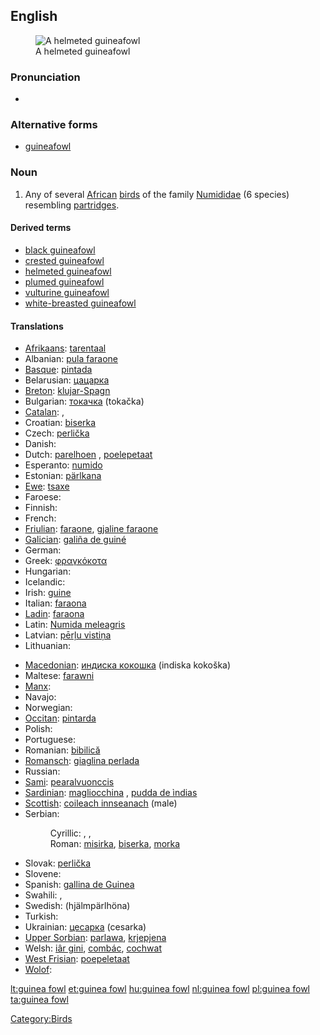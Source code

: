 {{wikipedia}}
==English==
[[Image:Helmeted guineafowl kruger.jpg|thumb|A helmeted guineafowl]]

===Pronunciation===
* {{IPA|/ˈɡɪnɪæ fɑʊl/}}

===Alternative forms===
* [[guineafowl]]

===Noun===
{{en-noun|sg=[[guinea]] [[fowl]]}}

# Any of several [[African]] [[bird]]s of the family [[Numididae]]  (6 species) resembling [[partridge]]s.

====Derived terms====
* [[black guineafowl]]
* [[crested guineafowl]]
* [[helmeted guineafowl]]
* [[plumed guineafowl]]
* [[vulturine guineafowl]]
* [[white-breasted guineafowl]]

====Translations====
{{trans-top|bird}}
* [[Afrikaans]]: [[tarentaal]]
* Albanian: [[pula faraone]]
* [[Basque]]: [[pintada]]
* Belarusian: [[цацарка]] {{f}}
* [[Breton]]: [[klujar-Spagn]]
* Bulgarian: [[токачка]] (tokačka) {{f}}
* [[Catalan]]: {{t+|ca|pintada|f}}, {{t|ca|gallina de guinea|f}}
* Croatian: [[biserka]] {{f}}
* Czech: [[perlička]] {{f}}
* Danish: {{t|da|perlehøne}}
* Dutch: [[parelhoen]] {{n}}, [[poelepetaat]] {{n}}
* Esperanto: [[numido]]
* Estonian: [[pärlkana]]
* [[Ewe]]: [[tsaxe]]
* Faroese: {{t|fo|perluhøna}}
* Finnish: {{t-|fi|helmikana}}
* French: {{t+|fr|pintade|m}}
* [[Friulian]]: [[faraone]], [[gjaline faraone]]
* [[Galician]]: [[galiña de guiné]]
* German: {{t-|de|Perlhuhn|n}}
* Greek: [[φραγκόκοτα]] {{f}}
* Hungarian: {{t+|hu|gyöngytyúk}}
* Icelandic: {{t|is|perluhænsn}}
* Irish: [[guine]]
* Italian: [[faraona]] {{f}}
* [[Ladin]]: [[faraona]] {{f}}
* Latin: [[Numida meleagris]] {{f}}
* Latvian: [[pērļu vistiņa]]
* Lithuanian: {{t+|lt|patarška|xs=Lithuanian}}
{{trans-mid}}
* [[Macedonian]]: [[индиcкa кoкoшкa]] (indiska kokoška) {{f}}
* Maltese: [[farawni]]
* [[Manx]]: {{t-|gv|eeanlee injinagh|m|xs=Manx}}
* Navajo: {{tø|nv|naaʼahóóhaiłkizhígíí}}
* Norwegian: {{t|no|perlehøne}}
* [[Occitan]]: [[pintarda]] {{f}}
* Polish: {{t+|pl|perliczka|f}}
* Portuguese: {{t+|pt|galinha d'angola|f}}
* Romanian: [[bibilică]] {{f}}
* [[Romansch]]: [[giaglina perlada]] {{f}}
* Russian: {{t|ru|цесарка|tr=cesarka|f}}
* [[Sami]]: [[pearalvuonccis]]
* [[Sardinian]]: [[magliocchina]] {{f}}, [[pudda de ìndias]] {{f}}
* [[Scottish]]: [[coileach innseanach]] (male)
* Serbian:
*: Cyrillic: {{t|sr|мисирка}}, {{t|sr|бисерка}}, {{t|sr|мoрка}}
*: Roman: [[misirka]], [[biserka]], [[morka]]
* Slovak: [[perlička]] {{f}}
* Slovene: {{t+|sl|pegatka|f}}
* Spanish: [[gallina de Guinea]] {{f}}
* Swahili: {{t+|sw|kanga|xs=Swahili}}, {{t|sw|kororo}}
* Swedish: {{t|sv|pärlhöna|c}} (hjälmpärlhöna)
* Turkish: {{t+|tr|beçtavuğu}}
* Ukrainian: [[цесарка]] (cesarka) {{f}}
* [[Upper Sorbian]]: [[parlawa]], [[krjepjena]]
* Welsh: [[iâr gini]], [[combác]], [[cochwat]]
* [[West Frisian]]: [[poepeletaat]]
* [[Wolof]]: {{t|wo|naat|alt=naat bi}}
{{trans-bottom}}

[[Category:Birds]]

[[lt:guinea fowl]]
[[et:guinea fowl]]
[[hu:guinea fowl]]
[[nl:guinea fowl]]
[[pl:guinea fowl]]
[[ta:guinea fowl]]